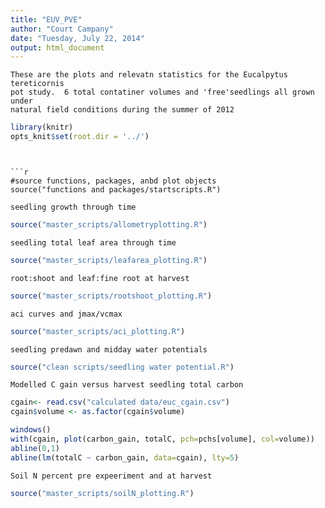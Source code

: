 ```yaml
---
title: "EUV_PVE"
author: "Court Campany"
date: "Tuesday, July 22, 2014"
output: html_document
---
```


```
These are the plots and relevatn statistics for the Eucalpytus tereticornis  
pot study.  6 total contatiner volumes and 'free'seedlings all grown under  
natural field conditions during the summer of 2012
```
```r
library(knitr)
opts_knit$set(root.dir = '../')
```
```


```r
#source functions, packages, anbd plot objects
source("functions and packages/startscripts.R")

```

```
seedling growth through time
```
```r
source("master_scripts/allometryplotting.R")
```

```
seedling total leaf area through time
```
```r
source("master_scripts/leafarea_plotting.R")
```

```
root:shoot and leaf:fine root at harvest
```

```r
source("master_scripts/rootshoot_plotting.R")
```

```
aci curves and jmax/vcmax
```

```r
source("master_scripts/aci_plotting.R")
```

```
seedling predawn and midday water potentials
```

```r
source("clean scripts/seedling water potential.R")
```

```
Modelled C gain versus harvest seedling total carbon
```

```r
cgain<- read.csv("calculated data/euc_cgain.csv")
cgain$volume <- as.factor(cgain$volume)

windows()
with(cgain, plot(carbon_gain, totalC, pch=pchs[volume], col=volume))
abline(0,1)
abline(lm(totalC ~ carbon_gain, data=cgain), lty=5)
```

```
Soil N percent pre expeeriment and at harvest
```
```r
source("master_scripts/soilN_plotting.R")
```



